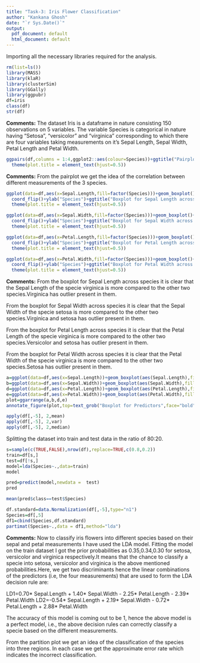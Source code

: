 ---
title: "Task-3: Iris Flower Classification"
author: "Kankana Ghosh"
date: "`r Sys.Date()`"
output:
  pdf_document: default
  html_document: default
---

Importing all the necessary libraries required for the analysis.
```{r setup, include=TRUE}

rm(list=ls())
library(MASS)
library(klaR)
library(clusterSim)
library(GGally)
library(ggpubr)
df=iris
class(df)
str(df)
```

**Comments:**
The dataset Iris is a dataframe in nature consisting 150 observations on 5 variables. The variable Species is categorical in nature having "Setosa", "versicolor" and "virginica" corresponding to which there are four variables taking measurements on it's Sepal Length, Sepal Width, Petal Length and Petal Width.

```{r}
ggpairs(df,columns = 1:4,ggplot2::aes(colour=Species))+ggtitle("Pairplot with respect to different species")+
  theme(plot.title = element_text(hjust=0.5))
```

**Comments:**
From the pairplot we get the idea of the correlation between different measurements of the 3 species.
```{r}
ggplot(data=df,aes(x=Sepal.Length,fill=factor(Species)))+geom_boxplot()+scale_fill_discrete(name="Species")+
  coord_flip()+ylab("Species")+ggtitle("Boxplot for Sepal Length across Species")+
  theme(plot.title = element_text(hjust=0.5))

ggplot(data=df,aes(x=Sepal.Width,fill=factor(Species)))+geom_boxplot()+scale_fill_discrete(name="Species")+
  coord_flip()+ylab("Species")+ggtitle("Boxplot for Sepal Width across Species")+
  theme(plot.title = element_text(hjust=0.5))

ggplot(data=df,aes(x=Petal.Length,fill=factor(Species)))+geom_boxplot()+scale_fill_discrete(name="Species")+
  coord_flip()+ylab("Species")+ggtitle("Boxplot for Petal Length across Species")+
  theme(plot.title = element_text(hjust=0.5))

ggplot(data=df,aes(x=Petal.Width,fill=factor(Species)))+geom_boxplot()+scale_fill_discrete(name="Species")+
  coord_flip()+ylab("Species")+ggtitle("Boxplot for Petal Width across Species")+
  theme(plot.title = element_text(hjust=0.5))
```

**Comments:**
From the boxplot for Sepal Length across species it is clear that the Sepal Length of the specie virginica is more compared to the other two species.Virginica has outlier present in them.

From the boxplot for Sepal Width across species it is clear that the Sepal Width of the specie setosa is more compared to the other two species.Virginica and setosa has outlier present in them.

From the boxplot for Petal Length across species it is clear that the Petal Length of the specie virginica is more compared to the other two species.Versicolor and setosa has outlier present in them.

From the boxplot for Petal Width across species it is clear that the Petal Width of the specie virginica is more compared to the other two species.Setosa has outlier present in them.

```{r}
a=ggplot(data=df,aes(x=Sepal.Length))+geom_boxplot(aes(Sepal.Length),fill="lightblue")+coord_flip()
b=ggplot(data=df,aes(x=Sepal.Width))+geom_boxplot(aes(Sepal.Width),fill="red")+coord_flip()
d=ggplot(data=df,aes(x=Petal.Length))+geom_boxplot(aes(Petal.Length),fill="lightpink")+coord_flip()
e=ggplot(data=df,aes(x=Petal.Width))+geom_boxplot(aes(Petal.Width),fill="orange")+coord_flip()
plot=ggarrange(a,b,d,e)
annotate_figure(plot,top=text_grob("Boxplot for Predictors",face="bold",size=14))

apply(df[,-5], 2,mean)
apply(df[,-5], 2,var)
apply(df[,-5], 2,median)
```

Splitting the dataset into train and test data in the ratio of 80:20.
```{r}
s=sample(c(TRUE,FALSE),nrow(df),replace=TRUE,c(0.8,0.2))
train=df[s,]
test=df[!s,]
model=lda(Species~.,data=train)
model

pred=predict(model,newdata =  test)
pred

mean(pred$class==test$Species)

df.standard=data.Normalization(df[,-5],type="n1")
Species=df[,5]
df1=cbind(Species,df.standard)
partimat(Species~.,data = df1,method="lda")

```

**Comments:**
Now to classify iris flowers into different species based on their sepal and petal measurements I have used the LDA model. Fitting the model on the train dataset I got the prior probabilities as 0.35,0.34,0.30 for setosa, versicolor and virginica respectively.It means that the chance to classify a specie into setosa, versicolor and virginica is the above mentioned probabilities.Here, we get two discriminants hence the linear combinations of the predictors (i.e, the four measurements) that are used to form the LDA decision rule are:

LD1=0.70* Sepal.Length + 1.40* Sepal.Width - 2.25* Petal.Length - 2.39* Petal.Width
LD2=-0.54* Sepal.Length + 2.19* Sepal.Width - 0.72* Petal.Length + 2.88* Petal.Width

The accuracy of this model is coming out to be 1, hence the above model is a perfect model, i.e., the above decision rules can correctly classify a specie based on the different measurements.

From the partition plot we get an idea of the classification of the species into three regions. In each case we get the approximate error rate which indicates the incorrect classification.

